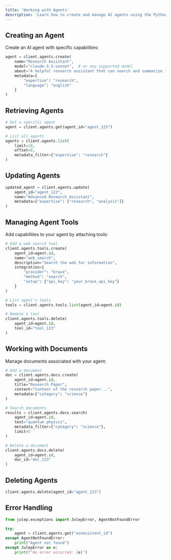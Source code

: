 ```yaml
---
title: 'Working with Agents'
description: 'Learn how to create and manage AI agents using the Python SDK'
---
```


## Creating an Agent

Create an AI agent with specific capabilities:

```python
agent = client.agents.create(
    name="Research Assistant",
    model="claude-3.5-sonnet",  # or any supported model
    about="A helpful research assistant that can search and summarize information.",
    metadata={
        "expertise": "research",
        "language": "english"
    }
)
```

## Retrieving Agents

```python
# Get a specific agent
agent = client.agents.get(agent_id="agent_123")

# List all agents
agents = client.agents.list(
    limit=10,
    offset=0,
    metadata_filter={"expertise": "research"}
)
```

## Updating Agents

```python
updated_agent = client.agents.update(
    agent_id="agent_123",
    name="Advanced Research Assistant",
    metadata={"expertise": ["research", "analysis"]}
)
```

## Managing Agent Tools

Add capabilities to your agent by attaching tools:

```python
# Add a web search tool
client.agents.tools.create(
    agent_id=agent.id,
    name="web_search",
    description="Search the web for information",
    integration={
        "provider": "brave",
        "method": "search",
        "setup": {"api_key": "your_brave_api_key"}
    }
)

# List agent's tools
tools = client.agents.tools.list(agent_id=agent.id)

# Remove a tool
client.agents.tools.delete(
    agent_id=agent.id,
    tool_id="tool_123"
)
```

## Working with Documents

Manage documents associated with your agent:

```python [expandable]
# Add a document
doc = client.agents.docs.create(
    agent_id=agent.id,
    title="Research Paper",
    content="Content of the research paper...",
    metadata={"category": "science"}
)

# Search documents
results = client.agents.docs.search(
    agent_id=agent.id,
    text="quantum physics",
    metadata_filter={"category": "science"},
    limit=5
)

# Delete a document
client.agents.docs.delete(
    agent_id=agent.id,
    doc_id="doc_123"
)
```

## Deleting Agents

```python
client.agents.delete(agent_id="agent_123")
```

## Error Handling

```python
from julep.exceptions import JulepError, AgentNotFoundError

try:
    agent = client.agents.get("nonexistent_id")
except AgentNotFoundError:
    print("Agent not found")
except JulepError as e:
    print(f"An error occurred: {e}")
```